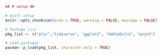 ```r
## R setup ##

# knitr setup
knitr::opts_chunk$set(echo = TRUE, warning = FALSE, message = FALSE)

# Package list
pkg_list <- c("plyr","tidyverse", "ggplot2", "kableExtra", "psych")

# Load packages
pacman::p_load(pkg_list, character.only = TRUE)
```